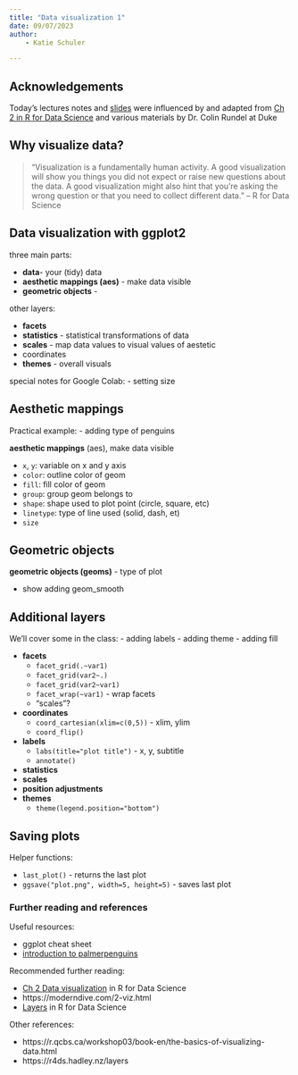 ```yaml
---
title: "Data visualization 1"
date: 09/07/2023
author: 
    - Katie Schuler

---
```


::: {.callout-warning title="Under Construction"}
:::

## Acknowledgements 

Today's lectures notes and [slides](/slides/data-visualization.qmd) were influenced by and adapted from [Ch 2 in R for Data Science]() and various materials by Dr. Colin Rundel at Duke

## Why visualize data? 

> "Visualization is a fundamentally human activity. A good visualization will show you things you did not expect or raise new questions about the data. A good visualization might also hint that you’re asking the wrong question or that you need to collect different data." -- R for Data Science





## Data visualization with ggplot2
<!---
 
Prerequisite packages. ggplot part of tidyverse package. Already installed on Google Colab's R; just use library.

```r
# load the tidyverse and palmer penguins libraries
library(tidyverse)
library(palmerpenguins)
```


We will also be using palmerpenguins package; show here how to use glimpse() to get a look or head() -- can also show on Tue 


```r
glimpse(penguins)
```

```r
head(penguins)
```

plot we want to replicate: 

here 

Start with data layer; 

```r
ggplot(data = penguins) 

```


sample basic plot: 

```r

```
 
--->

three main parts: 

- **data**- your (tidy) data
- **aesthetic mappings (aes)** - make data visible
- **geometric objects** - 

other layers: 

- **facets** 
- **statistics** - statistical transformations of data
- **scales** - map data values to visual values of aestetic
- coordinates
- **themes** - overall visuals

special notes for Google Colab: 
- setting size 



## Aesthetic mappings

Practical example: 
- adding type of penguins 




**aesthetic mappings** (aes), make data visible

- `x`, `y`: variable on x and y axis
- `color`: outline color of geom
- `fill`: fill color of geom
- `group`: group geom belongs to
- `shape`: shape used to plot point (circle, square, etc)
- `linetype`: type of line used (solid, dash, et)
- `size`

## Geometric objects


**geometric objects (geoms)** - type of plot

- show adding geom_smooth 



## Additional layers

We'll cover some in the class: 
- adding labels 
- adding theme
- adding fill 

- **facets**
    - `facet_grid(.~var1)`
    - `facet_grid(var2~.)`
    - `facet_grid(var2~var1)`
    - `facet_wrap(~var1)` - wrap facets
    - "scales"? 
- **coordinates**
    - `coord_cartesian(xlim=c(0,5))` - xlim, ylim
    - `coord_flip()`
- **labels** 
    - `labs(title="plot title")` - x, y, subtitle
    - `annotate()`
- **statistics**
- **scales**
- **position adjustments**
- **themes**
    - `theme(legend.position="bottom")`

## Saving plots 

Helper functions: 

- `last_plot()` - returns the last plot
- `ggsave("plot.png", width=5, height=5)` - saves last plot

### Further reading and references

Useful resources:

- ggplot cheat sheet
- [introduction to palmerpenguins](https://allisonhorst.github.io/palmerpenguins/articles/intro.html) 

Recommended further reading: 

- [Ch 2 Data visualization](https://r4ds.hadley.nz/data-visualize) in R for Data Science
- https://moderndive.com/2-viz.html
- [Layers](https://r4ds.hadley.nz/layers) in R for Data Science


Other references: 

- https://r.qcbs.ca/workshop03/book-en/the-basics-of-visualizing-data.html
- https://r4ds.hadley.nz/layers

